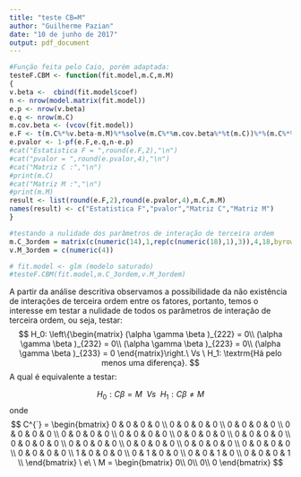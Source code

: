 ```yaml
---
title: "teste CB=M"
author: "Guilherme Pazian"
date: "10 de junho de 2017"
output: pdf_document
---
```


```r
#Função feita pelo Caio, porém adaptada:
testeF.CBM <- function(fit.model,m.C,m.M)
{
v.beta <-  cbind(fit.model$coef)
n <- nrow(model.matrix(fit.model))
e.p <- nrow(v.beta)
e.q <- nrow(m.C)
m.cov.beta <- (vcov(fit.model))
e.F <- t(m.C%*%v.beta-m.M)%*%solve(m.C%*%m.cov.beta%*%t(m.C))%*%(m.C%*%v.beta-m.M)/e.q
e.pvalor <- 1-pf(e.F,e.q,n-e.p)
#cat("Estatistica F = ",round(e.F,2),"\n")
#cat("pvalor = ",round(e.pvalor,4),"\n")
#cat("Matriz C :","\n")
#print(m.C)
#cat("Matriz M :","\n")
#print(m.M)
result <- list(round(e.F,2),round(e.pvalor,4),m.C,m.M)
names(result) <- c("Estatistica F","pvalor","Matriz C","Matriz M")
}
```



```r
#testando a nulidade dos parâmetros de interação de terceira ordem
m.C_3ordem = matrix(c(numeric(14),1,rep(c(numeric(18),1),3)),4,18,byrow = TRUE)
v.M_3ordem = c(numeric(4))

# fit.model <- glm (modelo saturado) 
#testeF.CBM(fit.model,m.C_3ordem,v.M_3ordem)

```



A partir da análise descritiva observamos a possibilidade da não existência de interações de terceira ordem entre os fatores, portanto, temos o interesse em testar a nulidade de todos os parâmetros de interação de terceira ordem, ou seja, testar:
$$
H_0:
\left\{\begin{matrix}
(\alpha \gamma \beta )_{222} = 0\\ 
(\alpha \gamma \beta )_{232} = 0\\ 
(\alpha \gamma \beta )_{223} = 0\\ 
(\alpha \gamma \beta )_{233} = 0
\end{matrix}\right.\ Vs \ H_1: \textrm{Há pelo menos uma diferença}.
$$
A qual é equivalente a testar:

$$
H_0: C\beta = M \ \ Vs \ \ H_1: C\beta \neq M
$$
onde
$$
C^{´} = 
\begin{bmatrix}
0 & 0 & 0 & 0 \\ 
0 & 0 & 0 & 0 \\ 
0 & 0 & 0 & 0 \\ 
0 & 0 & 0 & 0 \\ 
0 & 0 & 0 & 0 \\ 
0 & 0 & 0 & 0 \\ 
0 & 0 & 0 & 0 \\ 
0 & 0 & 0 & 0 \\ 
0 & 0 & 0 & 0 \\ 
0 & 0 & 0 & 0 \\ 
0 & 0 & 0 & 0 \\ 
0 & 0 & 0 & 0 \\ 
0 & 0 & 0 & 0 \\ 
0 & 0 & 0 & 0 \\ 
1 & 0 & 0 & 0 \\ 
0 & 1 & 0 & 0 \\ 
0 & 0 & 1 & 0 \\ 
0 & 0 & 0 & 1 \\ 
\end{bmatrix}
 \ e\ \  M = 
\begin{bmatrix}
0\\ 
0\\ 
0\\ 
0
\end{bmatrix}
$$







